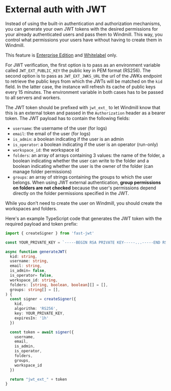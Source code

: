 # External auth with JWT

Instead of using the built-in authentication and authorization mechanisms, you can generate your own JWT tokens with the desired permissions for your already authenticated users and pass them to Windmill.
This way, you control what permissions your users have without having to create them in Windmill.

This feature is [Enterprise Edition](/pricing) and [Whitelabel](../../misc/8_white_labelling/index.mdx) only.

For JWT verification, the first option is to pass as an environment variable called `JWT_EXT_PUBLIC_KEY` the public key in PEM format (RS256).
The second option is to pass as `JWT_EXT_JWKS_URL` the url of the JWKs endpoint to retrieve the public keys from which the JWTs will be matched on the `kid` field.
In the latter case, the instance will refresh its cache of public keys every 15 minutes.
The environment variable in both cases has to be passed to all servers and workers.

The JWT token should be prefixed with `jwt_ext_` to let Windmill know that this is an external token and passed in the `Authorization` header as a bearer token.
The JWT payload has to contain the following fields:
- `username`: the username of the user (for logs)
- `email`: the email of the user (for logs)
- `is_admin`: a boolean indicating if the user is an admin
- `is_operator`: a boolean indicating if the user is an operator (run-only)
- `workspace_id`: the workspace id
- `folders`: an array of arrays containing 3 values: the name of the folder, a boolean indicating whether the user can write to the folder and a boolean indicating whether the user is the owner of the folder (can manage folder permissions)
- `groups`: an array of strings containing the groups to which the user belongs. When using JWT external authentication, **group permissions on folders are not checked** because the user's permissions depend directly on the folder permissions specified in the JWT.

While you don't need to create the user on Windmill, you should create the workspaces and folders.

Here's an example TypeScript code that generates the JWT token with the required payload and token prefix:

```typescript
import { createSigner } from 'fast-jwt'

const YOUR_PRIVATE_KEY = `-----BEGIN RSA PRIVATE KEY-----...-----END RSA PRIVATE KEY-----`

async function generateJWT(
  kid: string,
  username: string,
  email: string,
  is_admin= false,
  is_operator= false,
  workspace_id: string,
  folders: [string, boolean, boolean][] = [],
  groups: string[] = [],
) {
  const signer = createSigner({
    kid,
    algorithm: 'RS256',
    key: YOUR_PRIVATE_KEY,
    expiresIn: '1h'
  })

  const token = await signer({
    username,
    email,
    is_admin,
    is_operator,
    folders,
    groups,
    workspace_id
  })

  return "jwt_ext_" + token
}
```




